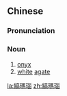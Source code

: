 {{also|缟玛瑙}}
==Chinese==
{{zh-forms|s=缟玛瑙|type=12}}

===Pronunciation===
{{zh-pron
|m=gǎomǎnǎo
|cat=n
}}

===Noun===
{{zh-noun}}

# [[onyx]]
# [[white]] [[agate]]

{{zh-cat|Gems}}

[[la:縞瑪瑙]]
[[zh:縞瑪瑙]]